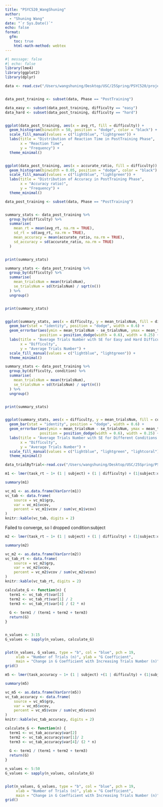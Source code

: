 ```yaml
---
title: "PSYC520_WangShuning"
author:
  - "Shuning Wang"
date: "`r Sys.Date()`"
echo: false
format:
  gfm:
    toc: true
    html-math-method: webtex
---
```


```r
#| message: false
#| echo: false
library(lme4)
library(ggplot2)
library(dplyr)
```



```r

data <- read.csv("/Users/wangshuning/Desktop/USC/25Spring/PSYC520/project/analysis/accuracy_RT_math_summary.csv")


data_post_training <- subset(data, Phase == "PostTraining")

data_easy <- subset(data_post_training, difficulty == "easy")
data_hard <- subset(data_post_training, difficulty == "hard")


ggplot(data_post_training, aes(x = avg_rt, fill = difficulty)) +
  geom_histogram(binwidth = 50, position = "dodge", color = "black") +
  scale_fill_manual(values = c("lightblue", "lightgreen")) +
  labs(title = "Distribution of Reaction Time in PostTraining Phase", 
       x = "Reaction Time", 
       y = "Frequency") +
  theme_minimal()


ggplot(data_post_training, aes(x = accurate_ratio, fill = difficulty)) +
  geom_histogram(binwidth = 0.05, position = "dodge", color = "black") +
  scale_fill_manual(values = c("lightblue", "lightgreen")) +
  labs(title = "Distribution of Accuracy in PostTraining Phase", 
       x = "Accuracy ratio)", 
       y = "Frequency") +
  theme_minimal()
```

```r
data_post_training <- subset(data, Phase == "PostTraining")


summary_stats <- data_post_training %>%
  group_by(difficulty) %>%
  summarise(
    mean_rt = mean(avg_rt, na.rm = TRUE),
    sd_rt = sd(avg_rt, na.rm = TRUE),
    mean_accuracy = mean(accurate_ratio, na.rm = TRUE),
    sd_accuracy = sd(accurate_ratio, na.rm = TRUE)
  )


print(summary_stats)
```
```r

summary_stats <- data_post_training %>%
  group_by(difficulty) %>%
  summarise(
    mean_trialsNum = mean(trialsNum),
    se_trialsNum = sd(trialsNum) / sqrt(n())
  ) %>%
  ungroup()


print(summary_stats)


ggplot(summary_stats, aes(x = difficulty, y = mean_trialsNum, fill = difficulty)) +
  geom_bar(stat = "identity", position = "dodge", width = 0.6) +
  geom_errorbar(aes(ymin = mean_trialsNum - se_trialsNum, ymax = mean_trialsNum + se_trialsNum), 
                position = position_dodge(width = 0.6), width = 0.25) +
  labs(title = "Average Trials Number with SE for Easy and Hard Difficulty", 
       x = "Difficulty", 
       y = "Average Trials Number") +
  scale_fill_manual(values = c("lightblue", "lightgreen")) +
  theme_minimal()
```



```r

summary_stats <- data_post_training %>%
  group_by(difficulty, condition) %>%
  summarise(
    mean_trialsNum = mean(trialsNum),
    se_trialsNum = sd(trialsNum) / sqrt(n())
  ) %>%
  ungroup()


print(summary_stats)


ggplot(summary_stats, aes(x = difficulty, y = mean_trialsNum, fill = condition)) +
  geom_bar(stat = "identity", position = "dodge", width = 0.6) +
  geom_errorbar(aes(ymin = mean_trialsNum - se_trialsNum, ymax = mean_trialsNum + se_trialsNum), 
                position = position_dodge(width = 0.6), width = 0.25) +
  labs(title = "Average Trials Number with SE for Different Conditions and Difficulty", 
       x = "Difficulty", 
       y = "Average Trials Number") +
  scale_fill_manual(values = c("lightblue", "lightgreen", "lightcoral")) +  
  theme_minimal()
```



```r
data_trialByTrial<-read.csv("/Users/wangshuning/Desktop/USC/25Spring/PSYC520/project/analysis/TrialByTrial_merged_data_math.csv")

```


```r

m1 <- lmer(task_rt ~ 1+ (1 | subject) + (1 | difficulty) + (1|subject:difficulty)+(1|condition:subject) , data = data_trialByTrial, subset = block == "post_training")

summary(m1)

vc_m1 <- as.data.frame(VarCorr(m1))
vc_tab <- data.frame(
    source = vc_m1$grp,
    var = vc_m1$vcov,
    percent = vc_m1$vcov / sum(vc_m1$vcov)
)
knitr::kable(vc_tab, digits = 2)
```
Failed to converge, so I dropped condition:subject


```r

m2 <- lmer(task_rt ~ 1+ (1 | subject) + (1 | difficulty) + (1|subject:difficulty) , data = data_trialByTrial, subset = block == "post_training")

summary(m2)

vc_m2 <- as.data.frame(VarCorr(m2))
vc_tab_rt <- data.frame(
    source = vc_m2$grp,
    var = vc_m2$vcov,
    percent = vc_m2$vcov / sum(vc_m2$vcov)
)
knitr::kable(vc_tab_rt, digits = 2)
```

```r

calculate_G <- function(n) {
  term1 <- vc_tab_rt$var[2]
  term2 <- vc_tab_rt$var[1] / 2
  term3 <- vc_tab_rt$var[4] / (2 * n)
  
  G <- term1 / (term1 + term2 + term3)
  return(G)
}


n_values <- 3:15
G_values <- sapply(n_values, calculate_G)


plot(n_values, G_values, type = "b", col = "blue", pch = 19, 
     xlab = "Number of Trials (n)", ylab = "G Coefficient",
     main = "Change in G Coefficient with Increasing Trials Number (n)")
grid()
```

```r

m5 <- lmer(task_accuracy ~ 1+ (1 | subject) +(1 | difficulty) + (1|subject:difficulty) , data = data_trialByTrial, subset = block == "post_training")

summary(m5)

vc_m5 <- as.data.frame(VarCorr(m5))
vc_tab_accuracy <- data.frame(
    source = vc_m5$grp,
    var = vc_m5$vcov,
    percent = vc_m5$vcov / sum(vc_m5$vcov)
)
knitr::kable(vc_tab_accuracy, digits = 2)
```


```r
calculate_G <- function(n) {
  term1 <- vc_tab_accuracy$var[2]
  term2 <- vc_tab_accuracy$var[1]/ 2
  term3 <- vc_tab_accuracy$var[4]/ (2 * n)
  
  G <- term1 / (term1 + term2 + term3)
  return(G)
}

n_values <- 5:50
G_values <- sapply(n_values, calculate_G)


plot(n_values, G_values, type = "b", col = "blue", pch = 19, 
     xlab = "Number of Trials (n)", ylab = "G Coefficient",
     main = "Change in G Coefficient with Increasing Trials Number (n)")
grid()

```


